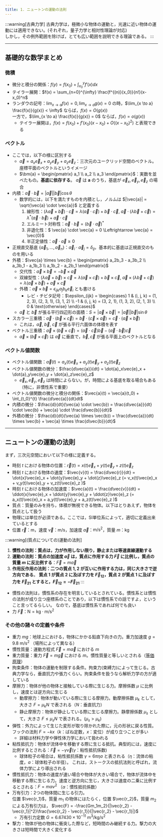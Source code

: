 ```yaml
---
title: 1. ニュートンの運動の法則
---
```


:::warning[古典力学]
古典力学は，極微小な物体の運動と，光速に近い物体の運動には適用できない。(それぞれ，量子力学と相対性理論が対応)  
しかし，その例外範囲を除けば，とても広い範囲を説明できる理論である。
:::

---
## 基礎的な数学まとめ
### 微積
- 微分と積分の関係：$f(y) = f(x_0) + \int_{x_0}^{y} f'(x)dx$
- テイラー展開：$f(x) = \sum_{n=0}^{\infty} \frac{f^{(n)}(x_0)}{n!}(x-x_0)^n$
- ランダウの記号：$\lim_{x \to a} f(x) = 0, \lim_{x \to a} g(x) = 0$ の時，$\lim_{x \to a} \frac{f(x)}{g(x)} < \infty$ ならば，$f(x) = O(g(x))$  
一方で，$\lim_{x \to a} \frac{f(x)}{g(x)} = 0$ ならば，$f(x) = o(g(x))$
    - テイラー展開は，$f(x) = f(x_0) + f'(x_0)(x-x_0) + O((x-x_0)^2)$ と表現できる

### ベクトル
- ここでは，以下の様に区別する
    - $\vec{a} = a_x\vec{e}_x + a_y\vec{e}_y + a_z\vec{e}_z$：三次元のユークリッド空間のベクトル。座標平面のベクトルというイメージ
    - $\bm{a} = \begin{pmatrix} a_1 \\ a_2 \\ a_3 \end{pmatrix}$：実数を並べたもの。**基底に依存する**。
    $\vec{a}$ は $\bm{a}$ のうち，基底が $\vec{e}_x, \vec{e}_y, \vec{e}_z$ の場合
- 内積：$\vec{a} \cdot \vec{b} = |\vec{a}||\vec{b}|\cos\theta$
    - 数学的には，以下を満たすものを内積とし，ノルムは $|\vec{a}| = \sqrt{\vec{a} \cdot \vec{a}}$ と定義する
        1. 線形性：$(\lambda\vec{a} + \vec{b}) \cdot \vec{c} = \lambda(\vec{a} \cdot \vec{c}) + \vec{b} \cdot \vec{c},~ 
        \vec{a} \cdot (\lambda\vec{b} + \vec{c}) = \lambda^*(\vec{a} \cdot \vec{b}) + \vec{a} \cdot \vec{c}$
        2. エルミート対称性：$\vec{a} \cdot \vec{b} = (\vec{b} \cdot \vec{a})^*$
        3. 非退化性：$ \vec{a} \cdot \vec{a} = 0 \Leftrightarrow \vec{a} = \vec{0}$
        4. 半正定値性：$\vec{a} \cdot \vec{a} \geq 0$
- 正規直交基底 $\{\vec{a}_1, …, \vec{a}_n\}$：$\vec{a}_i \cdot \vec{a}_j = \delta_{ij}$。基本的に基底は正規直交のものを用いる
- 外積：$\vec{a} \times \vec{b} = \begin{pmatrix} a_2b_3 - a_3b_2 \\ a_3b_1 - a_1b_3 \\ a_1b_2 - a_2b_1 \end{pmatrix}$
    - 交代性：$\vec{a} \times \vec{b} = -\vec{b} \times \vec{a}$
    - 双線型性：$(\lambda\vec{a} + \vec{b}) \times \vec{c} = \lambda(\vec{a} \times \vec{c}) + \vec{b} \times \vec{c},~
    \vec{a} \times (\lambda\vec{b} + \vec{c}) = \lambda(\vec{a} \times \vec{b}) + \vec{a} \times \vec{c}$
    - 外積：$\vec{a} \times \vec{b} = \epsilon_{ijk}a_jb_k\vec{e}_i$ とも書ける
        - レビ・チビタ記号：$\epsilon_{ijk} = \begin{cases} 1 & (i, j, k) = (1, 2, 3), (2, 3, 1), (3, 1, 2) \\ 
        -1 & (i, j, k) = (3, 2, 1), (1, 3, 2), (2, 1, 3) \\ 0 & \text{otherwise} \end{cases}$
    - $\vec{a}$ と $\vec{b}$ が張る平行四辺形の面積：$S = |\vec{a} \times \vec{b}| = |\vec{a}||\vec{b}|\sin\theta$
- スカラー三重積：$\vec{a} \cdot (\vec{b} \times \vec{c}) = \vec{b} \cdot (\vec{c} \times \vec{a}) = \vec{c} \cdot (\vec{a} \times \vec{b})$
    - これは，$\vec{a},~\vec{b},~\vec{c}$ が張る平行六面体の体積を表す
- ベクトル三重積：$\vec{a} \times (\vec{b} \times \vec{c}) = (\vec{a} \cdot \vec{c})\vec{b} - (\vec{a} \cdot \vec{b})\vec{c}$
    - $\vec{a} \times (\vec{b} \times \vec{c})$ は $\vec{a}$ に垂直で，$\vec{b}, \vec{c}$ が張る平面上のベクトルとなる

### ベクトル値関数
- ベクトル値関数：$\vec{a}(t) = a_x(t)\vec{e}_x + a_y(t)\vec{e}_y + a_z(t)\vec{e}_z$
- ベクトル値関数の微分：$\frac{d\vec{a}}{dt} = \dot{a}_x\vec{e}_x + \dot{a}_y\vec{e}_y + \dot{a}_z\vec{e}_z$
    - $\vec{e}_x, \vec{e}_y, \vec{e}_z$ は時間によらない。が，時間による基底を取る場合もある（特に，非慣性系で重要）
- ベクトル値関数の微分と積分の関係：$\vec{a}(t) = \vec{a}(t_0) + \int_{t_0}^{t} \frac{d\vec{a}}{dt}dt$
- 内積の微分：$\frac{d}{dt}(\vec{a} \cdot \vec{b}) = \frac{d\vec{a}}{dt} \cdot \vec{b} + \vec{a} \cdot \frac{d\vec{b}}{dt}$
- 外積の微分：$\frac{d}{dt}(\vec{a} \times \vec{b}) = \frac{d\vec{a}}{dt} \times \vec{b} + \vec{a} \times \frac{d\vec{b}}{dt}$

---
## ニュートンの運動の法則
まず，三次元空間において以下の様に定義する。
- 時刻 $t$ における物体の位置：$\vec{r}(t) = x(t)\vec{e}_x + y(t)\vec{e}_y + z(t)\vec{e}_z$
- 時刻 $t$ における物体の速度：$\vec{v}(t) = \frac{d\vec{r}}{dt} = \dot{x}\vec{e}_x + \dot{y}\vec{e}_y + \dot{z}\vec{e}_z (= v_x(t)\vec{e}_x + v_y(t)\vec{e}_y + v_z(t)\vec{e}_z )$
- 時刻 $t$ における物体の加速度：$\vec{a}(t) = \frac{d\vec{v}}{dt} = \ddot{x}\vec{e}_x + \ddot{y}\vec{e}_y + \ddot{z}\vec{e}_z (= a_x(t)\vec{e}_x + a_y(t)\vec{e}_y + a_z(t)\vec{e}_z )$
- 質点：質量のみを持ち，体積が無視できる物体。以下はとりあえず，物体を質点として扱う
- 物理には単位が必須である。ここでは，SI単位系によって，適切に定義出来ているとする
- 位置 $\vec{r}$：$\mathrm{m}$，速度 $\vec{v}$：$\mathrm{m/s}$，加速度 $\vec{a}$：$\mathrm{m/s^2}$，質量 $m$：$\mathrm{kg}$

:::warning[(質点についての)運動の法則]
1. **慣性の法則：質点は，力が作用しない限り，静止または等速直線運動する**
2. **運動の法則：質点の加速度 $\vec{a}$ は，質点に作用する力 $\vec{F}$ に比例し，質点の質量 $m$ に反比例する**：$\vec{F} = m\vec{a}$
3. **作用反作用の法則：二つの質点 $1, 2$ が互いに作用する力は，同じ大きさで逆方向である**。
**質点 $1$ が質点 $2$ に及ぼす力を $\vec{F}_{12}$，質点 $2$ が質点 $1$ に及ぼす力を $\vec{F}_{21}$ とすると，$\vec{F}_{12} = -\vec{F}_{21}$**
:::
- 慣性の法則は，慣性系の存在を明言しているとされている。慣性系とは慣性の法則が成り立つ座標系のことであり，以下は慣性系での話ですよ，ということ言ってるらしい。
なので，基底は慣性系であれば何でも良い
- 力 $\vec{F}$：$\mathrm{N} = \mathrm{kg \cdot m/s^2}$

### その他の諸々の定義や条件
- 重力 $mg$：地球上における，物体にかかる鉛直下向きの力。重力加速度 $g = 9.8~\mathrm{m/s^2}$ （場所によって異なる）
- 慣性質量：運動方程式 $\vec{F} = m\vec{a}$ における $m$
- 重力質量：重力 $\vec{F} = m\vec{g}$ における $m$。慣性質量と等しいとされる（[等価原理](https://ja.wikipedia.org/wiki/%E7%AD%89%E4%BE%A1%E5%8E%9F%E7%90%86)）
- 拘束条件：物体の運動を制限する条件。拘束力(束縛力)によって生じる。古典力学なら，垂直抗力や張力くらい。拘束条件を扱うなら解析力学の方が適している
- 摩擦力：物体が他の物体と接触している際に生じる力。摩擦係数 $\mu$ に比例し，速度とは逆方向に生じる
    - 動摩擦力：物体が動いている際に生じる摩擦力。動摩擦係数 $\mu_k$ として，大きさ $F = \mu_k N$ で表される（$N$：垂直抗力）
    - 静止摩擦力：物体が静止している際に生じる摩擦力。静摩擦係数 $\mu_s$ として，大きさ $F \leq \mu_s N$ で表される。($\mu_s > \mu_k$)
- 弾性：外力によって生じた変形が取り除かれた際に，元の形状に戻る性質。フックの法則 $F = -kx$（$k$：ばね定数，$x$：変位）が成り立つことが多い
    - 詳細は材料力学や弾性体力学において扱われる
- 粘性抵抗力：物体が流体中を移動する際に生じる抵抗。典型的には，速度に比例するとされる：$\vec{F} = -\gamma\vec{v}$($\gamma$：粘性抵抗係数)
    - 球体粒子の場合は，粘性抵抗係数 $\gamma = 6\pi\eta a$ と表される（$\eta$：流体の粘度，$a$：球体粒子の半径）。
    これは，ストークスの抵抗法則と呼ばれ，流体力学により導出される
- 慣性抵抗力：物体の速度が速い場合や物体が大きい場合で，物体が流体中を移動する際に生じる力。速度と逆方向に生じ，大きさは速度の二乗に比例するとされる：$F = m\alpha v^2$ （$\alpha$：慣性抵抗係数）
- 万有引力：2つの物体間に生じる引力。  
位置 $\vec{r_1}$，質量 $m_1$ の物体にはたらく，位置 $\vec{r_2}$，質量 $m_2$ による万有引力は，
$\vec{F} = -\frac{Gm_1m_2}{|\vec{r_2} - \vec{r_1}|^2}\frac{\vec{r_2} - \vec{r_1}}{|\vec{r_2} - \vec{r_1}|}$ 
    - 万有引力定数 $G = 6.67430 \times 10^{-11}~\mathrm{m^3/kg/s^2}$
- 撃力：物体が他の物体に衝突した際など，短時間のみ継続する力。撃力の大きさは短時間で大きく変化する

